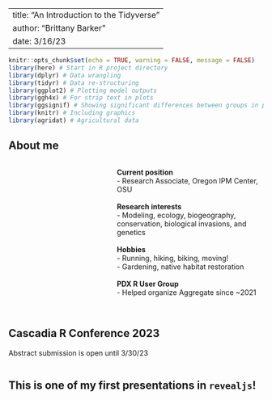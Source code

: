
---
title: "An Introduction to the Tidyverse"
author: "Brittany Barker"
date: 3/16/23
---



```r
knitr::opts_chunk$set(echo = TRUE, warning = FALSE, message = FALSE)
library(here) # Start in R project directory
library(dplyr) # Data wrangling
library(tidyr) # Data re-structuring
library(ggplot2) # Plotting model outputs
library(ggh4x) # For strip text in plots
library(ggsignif) # Showing significant differences between groups in plots
library(knitr) # Including graphics
library(agridat) # Agricultural data
```

## About me

:::: {.columns}

::: {.column width="40%"}

:::

::: {.column width="60%"}
**Current position**  
- Research Associate, Oregon IPM Center, OSU  
<br/>
**Research interests**  
- Modeling, ecology, biogeography, conservation, biological invasions, and genetics  
<br/>
**Hobbies**  
- Running, hiking, biking, moving!  
- Gardening, native habitat restoration  
<br/>
**PDX R User Group**  
- Helped organize Aggregate since ~2021  
<br/>
  
:::

::::

## Cascadia R Conference 2023

Abstract submission is open until 3/30/23

```r
```

## This is one of my first presentations in `revealjs`!

